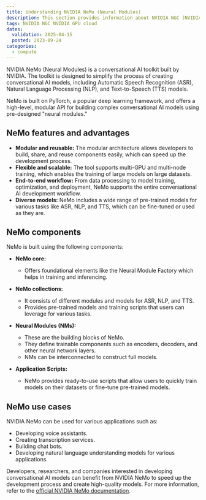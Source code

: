 ```yaml
---
title: Understanding NVIDIA NeMo (Neural Modules)
description: This section provides information about NVIDIA NGC (NVIDIA GPU Cloud) on Scaleway
tags: NVIDIA NGC NVIDIA GPU cloud
dates:
  validation: 2025-04-15
  posted: 2023-09-24
categories:
  - compute
---
```



NVIDIA NeMo (Neural Modules) is a conversational AI toolkit built by NVIDIA. The toolkit is designed to simplify the process of creating conversational AI models, including Automatic Speech Recognition (ASR), Natural Language Processing (NLP), and Text-to-Speech (TTS) models.

NeMo is built on PyTorch, a popular deep learning framework, and offers a high-level, modular API for building complex conversational AI models using pre-designed "neural modules."

## NeMo features and advantages

* **Modular and reusable:** The modular architecture allows developers to build, share, and reuse components easily, which can speed up the development process.
* **Flexible and scalable:** The tool supports multi-GPU and multi-node training, which enables the training of large models on large datasets.
* **End-to-end workflow:** From data processing to model training, optimization, and deployment, NeMo supports the entire conversational AI development workflow.
* **Diverse models:** NeMo includes a wide range of pre-trained models for various tasks like ASR, NLP, and TTS, which can be fine-tuned or used as they are.

## NeMo components

NeMo is built using the following components:

* **NeMo core:**
   - Offers foundational elements like the Neural Module Factory which helps in training and inferencing.

* **NeMo collections:**
   - It consists of different modules and models for ASR, NLP, and TTS.
   - Provides pre-trained models and training scripts that users can leverage for various tasks.

* **Neural Modules (NMs):**
   - These are the building blocks of NeMo.
   - They define trainable components such as encoders, decoders, and other neural network layers.
   - NMs can be interconnected to construct full models.

* **Application Scripts:**
   - NeMo provides ready-to-use scripts that allow users to quickly train models on their datasets or fine-tune pre-trained models.

## NeMo use cases

NVIDIA NeMo can be used for various applications such as:
   - Developing voice assistants.
   - Creating transcription services.
   - Building chat bots.
   - Developing natural language understanding models for various applications.

Developers, researchers, and companies interested in developing conversational AI models can benefit from NVIDIA NeMo to speed up the development process and create high-quality models. For more information, refer to the [official NVIDIA NeMo documentation](https://docs.nvidia.com/deeplearning/nemo/user-guide/docs/en/stable/index.html).